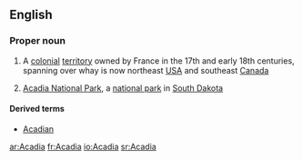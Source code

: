 {{see|acadia}}
==English==
{{wikipedia}}
===Proper noun===
{{en-proper-noun}}

# {{history}} A [[colonial]] [[territory]] owned by France in the 17th and early 18th centuries, spanning over whay is now northeast [[USA]] and southeast [[Canada]]
# [[w:Acadia National Park|Acadia National Park]], a [[national park]] in [[South Dakota]]

====Derived terms====
*[[Acadian]]

[[ar:Acadia]]
[[fr:Acadia]]
[[io:Acadia]]
[[sr:Acadia]]